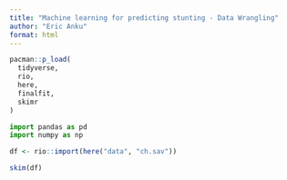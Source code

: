 ```yaml
---
title: "Machine learning for predicting stunting - Data Wrangling"
author: "Eric Anku"
format: html
---
```


```r
pacman::p_load(
  tidyverse,
  rio,
  here,
  finalfit,
  skimr
)
```

```python
import pandas as pd
import numpy as np
```

```r
df <- rio::import(here("data", "ch.sav"))
```

```r
skim(df)
```

